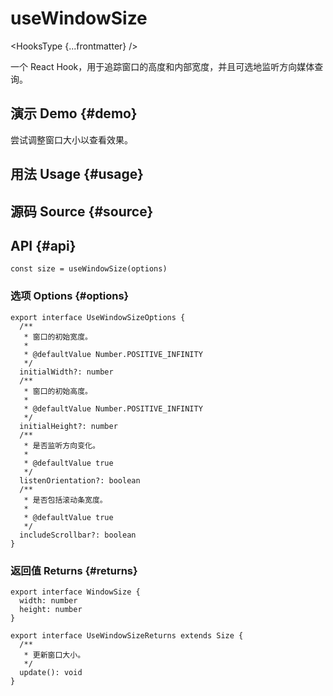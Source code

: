 # useWindowSize


<HooksType {...frontmatter} />

一个 React Hook，用于追踪窗口的高度和内部宽度，并且可选地监听方向媒体查询。

## 演示 Demo \{#demo}

尝试调整窗口大小以查看效果。


<App />

## 用法 Usage \{#usage}



## 源码 Source \{#source}


<Source />

## API \{#api}

```tsx
const size = useWindowSize(options)
```

### 选项 Options \{#options}

```tsx
export interface UseWindowSizeOptions {
  /**
   * 窗口的初始宽度。
   *
   * @defaultValue Number.POSITIVE_INFINITY
   */
  initialWidth?: number
  /**
   * 窗口的初始高度。
   *
   * @defaultValue Number.POSITIVE_INFINITY
   */
  initialHeight?: number
  /**
   * 是否监听方向变化。
   *
   * @defaultValue true
   */
  listenOrientation?: boolean
  /**
   * 是否包括滚动条宽度。
   *
   * @defaultValue true
   */
  includeScrollbar?: boolean
}
```

### 返回值 Returns \{#returns}

```tsx
export interface WindowSize {
  width: number
  height: number
}

export interface UseWindowSizeReturns extends Size {
  /**
   * 更新窗口大小。
   */
  update(): void
}
```

